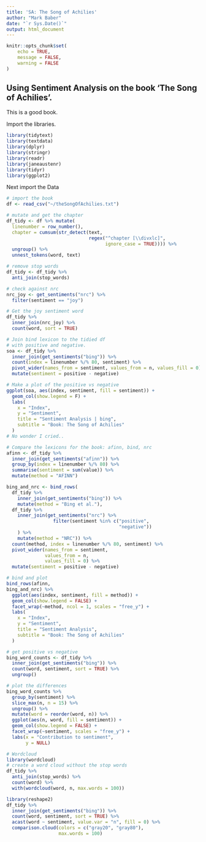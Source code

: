 ```yaml
---
title: 'SA: The Song of Achilies'
author: "Mark Baber"
date: "`r Sys.Date()`"
output: html_document
---
```


```r
knitr::opts_chunk$set(
	echo = TRUE,
	message = FALSE,
	warning = FALSE
)
```

## Using Sentiment Analysis on the book 'The Song of Achilies'.

This is a good book.

Import the libraries.

```r
library(tidytext)
library(textdata)
library(dplyr)
library(stringr)
library(readr)
library(janeaustenr)
library(tidyr)
library(ggplot2)
```

Next import the Data

```r
# import the book
df <- read_csv("~/theSongOfAchilies.txt")
```

```r
# mutate and get the chapter
df_tidy <- df %>% mutate(
  linenumber = row_number(),
  chapter = cumsum(str_detect(text,
                              regex("^chapter [\\divxlc]", 
                                    ignore_case = TRUE)))) %>% 
  ungroup() %>%
  unnest_tokens(word, text)
```


```r
# remove stop words
df_tidy <- df_tidy %>% 
  anti_join(stop_words)
```


```r
# check against nrc
nrc_joy <- get_sentiments("nrc") %>% 
  filter(sentiment == "joy")
```


```r
# Get the joy sentiment word
df_tidy %>%
  inner_join(nrc_joy) %>%
  count(word, sort = TRUE)
```


```r
# Join bind lexicon to the tidied df
# with positive and negative.
soa <- df_tidy %>%
  inner_join(get_sentiments("bing")) %>%
  count(index = linenumber %/% 80, sentiment) %>%
  pivot_wider(names_from = sentiment, values_from = n, values_fill = 0) %>% 
  mutate(sentiment = positive - negative)
```


```r
# Make a plot of the positive vs negative
ggplot(soa, aes(index, sentiment, fill = sentiment)) +
  geom_col(show.legend = F) +
  labs(
    x = "Index",
    y = "Sentiment",
    title = "Sentiment Analysis | bing",
    subtitle = "Book: The Song of Achilies"
  )
# No wonder I cried..
```


```r
# Compare the lexicons for the book: afinn, bind, nrc
afinn <- df_tidy %>% 
  inner_join(get_sentiments("afinn")) %>% 
  group_by(index = linenumber %/% 80) %>% 
  summarise(sentiment = sum(value)) %>% 
  mutate(method = "AFINN")

bing_and_nrc <- bind_rows(
  df_tidy %>% 
    inner_join(get_sentiments("bing")) %>%
    mutate(method = "Bing et al."),
  df_tidy %>% 
    inner_join(get_sentiments("nrc") %>% 
                 filter(sentiment %in% c("positive", 
                                         "negative"))
    ) %>%
    mutate(method = "NRC")) %>%
  count(method, index = linenumber %/% 80, sentiment) %>%
  pivot_wider(names_from = sentiment,
              values_from = n,
              values_fill = 0) %>% 
  mutate(sentiment = positive - negative)
```


```r
# bind and plot
bind_rows(afinn, 
bing_and_nrc) %>%
  ggplot(aes(index, sentiment, fill = method)) +
  geom_col(show.legend = FALSE) +
  facet_wrap(~method, ncol = 1, scales = "free_y") +
  labs(
    x = "Index",
    y = "Sentiment",
    title = "Sentiment Analysis",
    subtitle = "Book: The Song of Achilies"
  )
```


```r
# get positive vs negative
bing_word_counts <- df_tidy %>%
  inner_join(get_sentiments("bing")) %>%
  count(word, sentiment, sort = TRUE) %>%
  ungroup()
```


```r
# plot the differences
bing_word_counts %>%
  group_by(sentiment) %>%
  slice_max(n, n = 15) %>% 
  ungroup() %>%
  mutate(word = reorder(word, n)) %>%
  ggplot(aes(n, word, fill = sentiment)) +
  geom_col(show.legend = FALSE) +
  facet_wrap(~sentiment, scales = "free_y") +
  labs(x = "Contribution to sentiment",
       y = NULL)
```


```r
# Wordcloud
library(wordcloud)
# create a word cloud without the stop words
df_tidy %>%
  anti_join(stop_words) %>%
  count(word) %>%
  with(wordcloud(word, n, max.words = 100))
```


```r

library(reshape2)
df_tidy %>%
  inner_join(get_sentiments("bing")) %>%
  count(word, sentiment, sort = TRUE) %>%
  acast(word ~ sentiment, value.var = "n", fill = 0) %>%
  comparison.cloud(colors = c("gray20", "gray80"),
                   max.words = 100)

```

